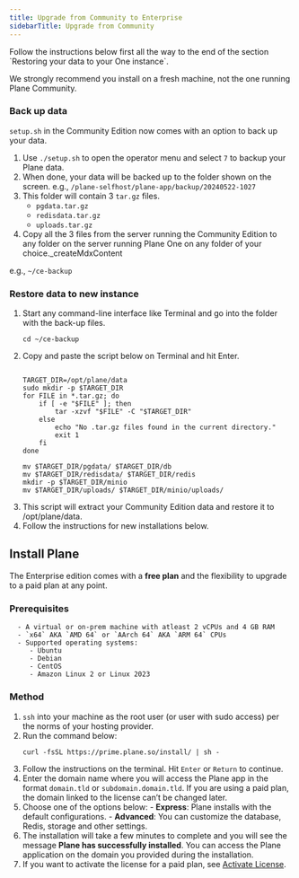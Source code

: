 ```yaml
---
title: Upgrade from Community to Enterprise
sidebarTitle: Upgrade from Community
---
```


<Warning> 
 Follow the instructions below first all the way to the end of the section `Restoring your data to your One instance`.

We strongly recommend you install on a fresh machine, not the one running Plane Community.
</Warning>

### Back up data
`setup.sh` in the Community Edition now comes with an option to back up your data.

1. Use  `./setup.sh` to open the operator menu and select `7` to backup your Plane data.
2. When done, your data will be backed up to the folder shown on the screen.
e.g., `/plane-selfhost/plane-app/backup/20240522-1027`
3. This folder will contain 3 `tar.gz` files.
    - `pgdata.tar.gz`
    - `redisdata.tar.gz`
    - `uploads.tar.gz`
4. Copy all the 3 files from the server running the Community Edition to any folder on the server running Plane One on any folder of your choice._createMdxContent

e.g., `~/ce-backup`

### Restore data to new instance
1. Start any command-line interface like Terminal and go into the folder with the back-up files.
    ```
    cd ~/ce-backup
    ```
2. Copy and paste the script below on Terminal and hit Enter.
    ```
    
    TARGET_DIR=/opt/plane/data
    sudo mkdir -p $TARGET_DIR
    for FILE in *.tar.gz; do
        if [ -e "$FILE" ]; then
            tar -xzvf "$FILE" -C "$TARGET_DIR"
        else
            echo "No .tar.gz files found in the current directory."
            exit 1
        fi
    done

    mv $TARGET_DIR/pgdata/ $TARGET_DIR/db
    mv $TARGET_DIR/redisdata/ $TARGET_DIR/redis
    mkdir -p $TARGET_DIR/minio
    mv $TARGET_DIR/uploads/ $TARGET_DIR/minio/uploads/
    ```
3. This script will extract your Community Edition data and restore it to /opt/plane/data.
4. Follow the instructions for new installations below.

## Install Plane

The Enterprise edition comes with a **free plan** and the flexibility to upgrade to a paid plan at any point.

### Prerequisites

      - A virtual or on-prem machine with atleast 2 vCPUs and 4 GB RAM
      - `x64` AKA `AMD 64` or `AArch 64` AKA `ARM 64` CPUs
      - Supported operating systems:
         - Ubuntu
         - Debian
         - CentOS
         - Amazon Linux 2 or Linux 2023

### Method

1. `ssh` into your machine as the root user (or user with sudo access) per the norms of your hosting provider.
2. Run the command below:  
    ```
    curl -fsSL https://prime.plane.so/install/ | sh -
    ```
3. Follow the instructions on the terminal. Hit `Enter` or `Return` to continue.
4. Enter the domain name where you will access the Plane app in the format `domain.tld` or `subdomain.domain.tld`. If you are using a paid plan, the domain linked to the license can’t be changed later.
5. Choose one of the options below:
         - **Express**: Plane installs with the default configurations.
         - **Advanced**: You can customize the database, Redis, storage  and other settings.
6. The installation will take a few minutes to complete and you will see the message **Plane has successfully installed**. You can access the Plane application on the domain you provided during the installation. 
7. If you want to activate the license for a paid plan, see [Activate License](/self-hosting/activate-license).